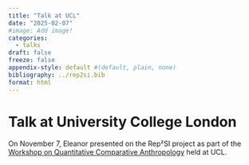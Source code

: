```yaml
---
title: "Talk at UCL"
date: "2025-02-07"
#image: Add image!
categories: 
  - talks
draft: false
freeze: false
appendix-style: default #(default, plain, none)
bibliography: ../rep2si.bib
format: html
---
```


# Talk at University College London

On November 7, Eleanor presented on the Rep²SI project as part of the [Workshop on Quantitative Comparative Anthropology](https://www.ucl.ac.uk/anthropology/events/2024/nov/evobios-workshop-quantitative-comparative-anthropology-methods-and-applications) held at UCL. 

